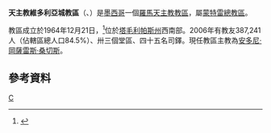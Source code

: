 {{Infobox Roman Catholic diocese
|Roman Catholic Diocese of = 天主教維多利亞城教區
|Latin name of diocese = Dioecesis Civitatis Victoriensis
|image =
|caption =
|location = [[墨西哥|墨西哥]]
|territory = [[塔毛利帕斯州|塔毛利帕斯州]]西南部
|population =387,241
|rite = 拉丁禮
|patron = 
|province = 蒙特雷
|established = 1964年
|cathedral = 聖心主教座堂
|副主教座堂 =
|leadership = 主教
|website = [http://www.diocesisdevictoria.org/ 官方網站]
|教宗 = 
|metropolitan =
|ordinary = 安多尼·岡薩雷斯·桑切斯
|coadjutor bishop = 
|emeritus = 
}}

'''天主教維多利亞城教區'''（{{lang-la|Dioecesis Civitatis Victoriensis}}、{{lang-es|Diócesis de Ciudad Victoria}}）是[[墨西哥|墨西哥]]一個[[羅馬天主教|羅馬天主教]][[教區|教區]]，屬[[天主教蒙特雷總教區|蒙特雷總教區]]。

教區成立於1964年12月21日，<ref>{{Cite web |url=http://www.diocesisdevictoria.org/pag22.asp |title=BREVE RESEÑA HISTÓRICA |access-date=2013-09-22 |archive-url=https://web.archive.org/web/20130914105557/http://diocesisdevictoria.org/pag22.asp |archive-date=2013-09-14 |dead-url=yes }}</ref>位於[[塔毛利帕斯州|塔毛利帕斯州]]西南部。2006年有教友387,241人（佔轄區總人口84.5%）、卅三個堂區、四十五名司鐸。現任教區主教為[[安多尼·岡薩雷斯·桑切斯|安多尼·岡薩雷斯·桑切斯]]。

==參考資料==
{{reflist}}
{{墨西哥天主教教區}}
[[Category:墨西哥天主教教區|C]]
